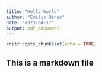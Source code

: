 ```yaml
---
title: "Hello World"
author: "Emilio Henao"
date: "2023-04-17"
output: pdf_document
---
```


```r
knitr::opts_chunk$set(echo = TRUE)
```

## This is a markdown file